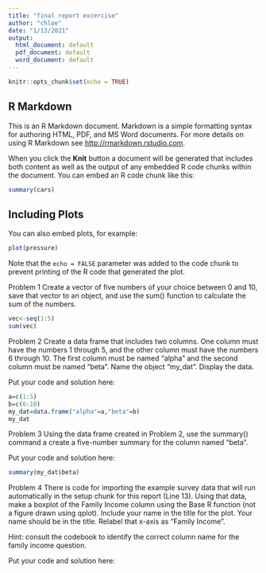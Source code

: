 ```yaml
---
title: "final report excercise"
author: "chloe"
date: "1/13/2021"
output:
  html_document: default
  pdf_document: default
  word_document: default
---
```


```r
knitr::opts_chunk$set(echo = TRUE)
```

## R Markdown

This is an R Markdown document. Markdown is a simple formatting syntax for authoring HTML, PDF, and MS Word documents. For more details on using R Markdown see <http://rmarkdown.rstudio.com>.

When you click the **Knit** button a document will be generated that includes both content as well as the output of any embedded R code chunks within the document. You can embed an R code chunk like this:

```r
summary(cars)
```

## Including Plots

You can also embed plots, for example:

```r
plot(pressure)
```

Note that the `echo = FALSE` parameter was added to the code chunk to prevent printing of the R code that generated the plot.



Problem 1
Create a vector of five numbers of your choice between 0 and 10, save that vector to an object, and use the
sum() function to calculate the sum of the numbers.

```r
vec<-seq(1:5)
sum(vec)

```

Problem 2
Create a data frame that includes two columns. One column must have the numbers 1 through 5, and the other column must have the numbers 6 through 10. The first column must be named “alpha” and the second column must be named “beta”. Name the object “my_dat”. Display the data.

Put your code and solution here:

```r
a=c(1:5)
b=c(6:10)
my_dat=data.frame("alpha"=a,"beta"=b)
my_dat
```

Problem 3
Using the data frame created in Problem 2, use the summary() command a create a five-number summary for the column named “beta”.

Put your code and solution here:

```r
summary(my_dat$beta)

```

Problem 4
There is code for importing the example survey data that will run automatically in the setup chunk for this report (Line 13). Using that data, make a boxplot of the Family Income column using the Base R function (not a figure drawn using qplot). Include your name in the title for the plot. Your name should be in the title. Relabel that x-axis as “Family Income”.

Hint: consult the codebook to identify the correct column name for the family income question.

Put your code and solution here:
```r

```
